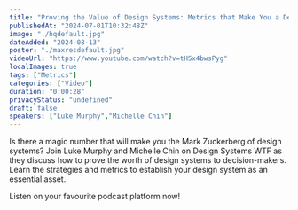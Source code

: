 ```yaml
---
title: "Proving the Value of Design Systems: Metrics that Make You a Design System Legend"
publishedAt: "2024-07-01T10:32:48Z"
image: "./hqdefault.jpg"
dateAdded: "2024-08-13"
poster: "./maxresdefault.jpg"
videoUrl: "https://www.youtube.com/watch?v=tHSx4bwsPyg"
localImages: true
tags: ["Metrics"]
categories: ["Video"]
duration: "0:00:28"
privacyStatus: "undefined"
draft: false
speakers: ["Luke Murphy","Michelle Chin"]
---
```

Is there a magic number that will make you the Mark Zuckerberg of design systems? Join Luke Murphy and Michelle Chin on Design Systems WTF as they discuss how to prove the worth of design systems to decision-makers. Learn the strategies and metrics to establish your design system as an essential asset. 

Listen on your favourite podcast platform now!
